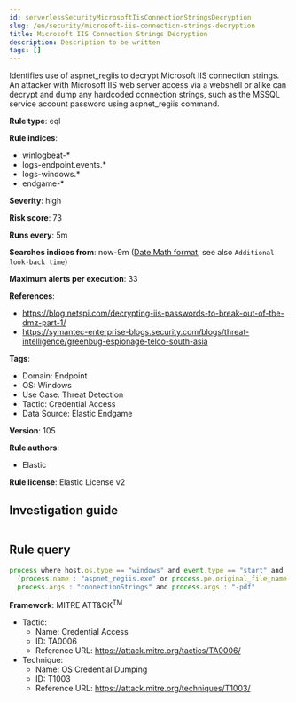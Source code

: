 ```yaml
---
id: serverlessSecurityMicrosoftIisConnectionStringsDecryption
slug: /en/security/microsoft-iis-connection-strings-decryption
title: Microsoft IIS Connection Strings Decryption
description: Description to be written
tags: []
---
```


<div id="microsoft-iis-connection-strings-decryption"></div>

Identifies use of aspnet_regiis to decrypt Microsoft IIS connection strings. An attacker with Microsoft IIS web server access via a webshell or alike can decrypt and dump any hardcoded connection strings, such as the MSSQL service account password using aspnet_regiis command.

**Rule type**: eql

**Rule indices**: 

* winlogbeat-*
* logs-endpoint.events.*
* logs-windows.*
* endgame-*

**Severity**: high

**Risk score**: 73

**Runs every**: 5m

**Searches indices from**: now-9m ([Date Math format](((ref))/common-options.html#date-math), see also <DocLink id="serverlessSecurityRulesUiCreate" section="set-the-rules-schedule">`Additional look-back time`</DocLink>)

**Maximum alerts per execution**: 33

**References**: 

* https://blog.netspi.com/decrypting-iis-passwords-to-break-out-of-the-dmz-part-1/
* https://symantec-enterprise-blogs.security.com/blogs/threat-intelligence/greenbug-espionage-telco-south-asia

**Tags**: 

* Domain: Endpoint
* OS: Windows
* Use Case: Threat Detection
* Tactic: Credential Access
* Data Source: Elastic Endgame

**Version**: 105

**Rule authors**: 

* Elastic

**Rule license**: Elastic License v2

## Investigation guide

```markdown

```

## Rule query

```js
process where host.os.type == "windows" and event.type == "start" and
  (process.name : "aspnet_regiis.exe" or process.pe.original_file_name == "aspnet_regiis.exe") and
  process.args : "connectionStrings" and process.args : "-pdf"

```

**Framework**: MITRE ATT&CK<sup>TM</sup>

* Tactic:
    * Name: Credential Access
    * ID: TA0006
    * Reference URL: https://attack.mitre.org/tactics/TA0006/
* Technique:
    * Name: OS Credential Dumping
    * ID: T1003
    * Reference URL: https://attack.mitre.org/techniques/T1003/

